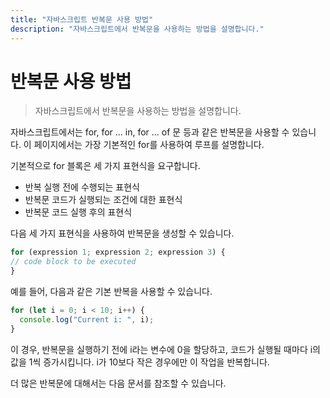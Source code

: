 ```yaml
---
title: "자바스크립트 반복문 사용 방법"
description: "자바스크립트에서 반복문을 사용하는 방법을 설명합니다."
---
```

# 반복문 사용 방법

> 자바스크립트에서 반복문을 사용하는 방법을 설명합니다.

자바스크립트에서는 for, for ... in, for ... of 문 등과 같은 반복문을 사용할 수 있습니다. 이 페이지에서는 가장 기본적인 for를 사용하여 루프를 설명합니다.

기본적으로 for 블록은 세 가지 표현식을 요구합니다.

- 반복 실행 전에 수행되는 표현식
- 반복문 코드가 실행되는 조건에 대한 표현식
- 반복문 코드 실행 후의 표현식

다음 세 가지 표현식을 사용하여 반복문을 생성할 수 있습니다.

```js
for (expression 1; expression 2; expression 3) {
// code block to be executed
}
```

예를 들어, 다음과 같은 기본 반복을 사용할 수 있습니다.

```js showLineNumbers copy
for (let i = 0; i < 10; i++) {
  console.log("Current i: ", i);
}
```

이 경우, 반복문을 실행하기 전에 i라는 변수에 0을 할당하고, 코드가 실행될 때마다 i의 값을 1씩 증가시킵니다. i가 10보다 작은 경우에만 이 작업을 반복합니다.

더 많은 반복문에 대해서는 다음 문서를 참조할 수 있습니다.
